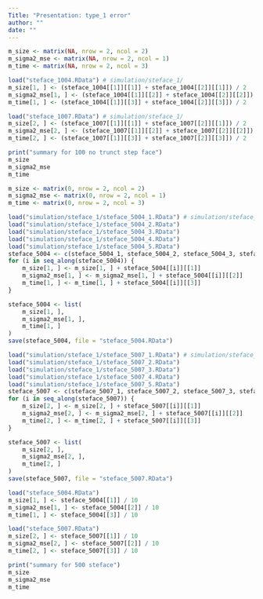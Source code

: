 ```yaml
---
Title: "Presentation: type_1 error"
author: ""
date: ""
---
```


```r
m_size <- matrix(NA, nrow = 2, ncol = 2)
m_sigma2_mse <- matrix(NA, nrow = 2, ncol = 1)
m_time <- matrix(NA, nrow = 2, ncol = 3)
```

```r
load("steface_1004.RData") # simulation/steface_1/
m_size[1, ] <- (steface_1004[[1]][[1]] + steface_1004[[2]][[1]]) / 2
m_sigma2_mse[1, ] <- (steface_1004[[1]][[2]] + steface_1004[[2]][[2]]) / 2
m_time[1, ] <- (steface_1004[[1]][[3]] + steface_1004[[2]][[3]]) / 2
```

```r
load("steface_1007.RData") # simulation/steface_1/
m_size[2, ] <- (steface_1007[[1]][[1]] + steface_1007[[2]][[1]]) / 2
m_sigma2_mse[2, ] <- (steface_1007[[1]][[2]] + steface_1007[[2]][[2]]) / 2
m_time[2, ] <- (steface_1007[[1]][[3]] + steface_1007[[2]][[3]]) / 2
```
```r
print("summary for 100 no trunct step face")
m_size
m_sigma2_mse
m_time
```

```r
m_size <- matrix(0, nrow = 2, ncol = 2)
m_sigma2_mse <- matrix(0, nrow = 2, ncol = 1)
m_time <- matrix(0, nrow = 2, ncol = 3)
```

```r
load("simulation/steface_1/steface_5004_1.RData") # simulation/steface_1/
load("simulation/steface_1/steface_5004_2.RData")
load("simulation/steface_1/steface_5004_3.RData")
load("simulation/steface_1/steface_5004_4.RData")
load("simulation/steface_1/steface_5004_5.RData")
steface_5004 <- c(steface_5004_1, steface_5004_2, steface_5004_3, steface_5004_4, steface_5004_5)
for (i in seq_along(steface_5004)) {
    m_size[1, ] <- m_size[1, ] + steface_5004[[i]][[1]]
    m_sigma2_mse[1, ] <- m_sigma2_mse[1, ] + steface_5004[[i]][[2]]
    m_time[1, ] <- m_time[1, ] + steface_5004[[i]][[3]]
}

steface_5004 <- list(
    m_size[1, ],
    m_sigma2_mse[1, ],
    m_time[1, ]
)
save(steface_5004, file = "steface_5004.RData")
```
```r
load("simulation/steface_1/steface_5007_1.RData") # simulation/steface_1/
load("simulation/steface_1/steface_5007_2.RData")
load("simulation/steface_1/steface_5007_3.RData")
load("simulation/steface_1/steface_5007_4.RData")
load("simulation/steface_1/steface_5007_5.RData")
steface_5007 <- c(steface_5007_1, steface_5007_2, steface_5007_3, steface_5007_4, steface_5007_5)
for (i in seq_along(steface_5007)) {
    m_size[2, ] <- m_size[2, ] + steface_5007[[i]][[1]]
    m_sigma2_mse[2, ] <- m_sigma2_mse[2, ] + steface_5007[[i]][[2]]
    m_time[2, ] <- m_time[2, ] + steface_5007[[i]][[3]]
}

steface_5007 <- list(
    m_size[2, ],
    m_sigma2_mse[2, ],
    m_time[2, ]
)
save(steface_5007, file = "steface_5007.RData")
```
```r
load("steface_5004.RData")
m_size[1, ] <- steface_5004[[1]] / 10
m_sigma2_mse[1, ] <- steface_5004[[2]] / 10
m_time[1, ] <- steface_5004[[3]] / 10
```
```r
load("steface_5007.RData")
m_size[2, ] <- steface_5007[[1]] / 10
m_sigma2_mse[2, ] <- steface_5007[[2]] / 10
m_time[2, ] <- steface_5007[[3]] / 10
```
```r
print("summary for 500 steface")
m_size
m_sigma2_mse
m_time
```
